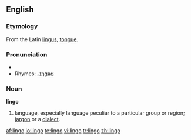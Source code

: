==English==

===Etymology===
From the Latin [[lingus]], [[tongue]].

===Pronunciation===
{{IPA|ˈlɪn.go}}
*{{audio|en-us-lingo.ogg|Audio (US)}}
*Rhymes: [[Rhymes:English:-ɪŋɡəʊ|-ɪŋɡəʊ]]

===Noun===
'''lingo'''
#language, especially language peculiar to a particular group or region; [[jargon]] or a [[dialect]].

[[af:lingo]]
[[io:lingo]]
[[te:lingo]]
[[vi:lingo]]
[[tr:lingo]]
[[zh:lingo]]